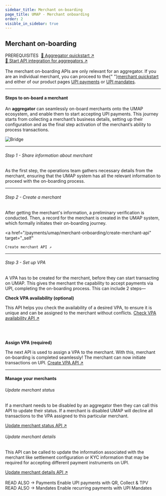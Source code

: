 ```yaml
---
sidebar_title: Merchant on-boarding
page_title: UMAP - Merchant onboarding
order: 2
visible_in_sidebar: true
---
```


## Merchant on-boarding

<Text size="small" weight="600">
    PREREQUISITES&nbsp;
</Text>
<a href="/payments/umap/quickstart/aggregators" target="_self">🌟 Aggregator quickstart ↗</a><br/>
<a href="/payments/umap/api-integration/aggregators" target="_self">🌟 Start API integration for aggregators ↗</a>

<br/>
<br/>

<Callout type="warning">
    The merchant on-boarding APIs are only relevant for an aggregator. If you are an individual merchant, you can proceed to the{" "}<a href="/payments/umap/quickstart" target="_self">merchant quickstart</a> and either of our product pages <a href="/payments/umap/payments" target="_self">UPI payments</a> or <a href="/payments/umap/mandates" target="_self">UPI mandates</a>.
</Callout>

<hr class="primary" />

#### Steps to on-board a merchant

An **aggregator** can seamlessly on-board merchants onto the UMAP ecosystem, and enable them to start accepting UPI payments. This journey starts from collecting a merchant’s business details, setting up their configuration and as the final step activation of the merchant’s ability to process transactions.

<img
    src="https://storage.googleapis.com/strapi-assets/latest/Frame_108/Frame_108.png"
    alt="Bridge"
/>

<hr class="tertiary" />

###### Step 1 - Share information about merchant

As the first step, the operations team gathers necessary details from the merchant, ensuring that the UMAP system has all the relevant information to proceed with the on-boarding process.

<hr class="tertiary" />

###### Step 2 - Create a merchant

After getting the merchant's information, a preliminary verification is conducted. Then, a record for the merchant is created in the UMAP system, which formally initiates their on-boarding journey.

<a
    href="/payments/umap/merchant-onboarding/create-merchant-api"
    target="_self"
>
    Create merchant API ↗
</a>

<hr class="tertiary" />

###### Step 3 - Set up VPA
A VPA has to be created for the merchant, before they can start transacting on UMAP. This gives the merchant the capability to accept payments via UPI, completing the on-boarding process. This can include 2 steps—


**Check VPA availability (optional)**

This API helps you check the availability of a desired VPA, to ensure it is unique and can be assigned to the merchant without conflicts.
<Text size="small">
    <a
        href="/payments/umap/merchant-onboarding/check-vpa-availability-api"
        target="_self"
    >
        Check VPA availability API ↗
    </a>
</Text>

<br/>
<br/>

**Assign VPA (required)**

The next API is used to assign a VPA to the merchant. With this, merchant on-boarding is completed seamlessly! The merchant can now initiate transactions on UPI.
<Text size="small">
    <a 
        href="/payments/umap/merchant-onboarding/create-vpa-api"
        target="_self"
    >
        Create VPA API ↗
    </a>
</Text>


<hr class="primary" />

#### Manage your merchants

###### Update merchant status

If a merchant needs to be disabled by an aggregator then they can call this API to update their status. If a merchant is disabled UMAP will decline all transactions to the VPA assigned to this particular merchant.

<Text size="small">
    <a
        href="/payments/umap/api-reference#/category~merchant/operation~merchant#updateTxnStatus"
        target="_self"
    >
        Update merchant status API ↗
    </a>
</Text>

###### Update merchant details

This API can be called to update the information associated with the merchant like settlement configuration or KYC information that may be required for accepting different payment instruments on UPI.

<Text size="small">
    <a
        href="/payments/umap/api-reference#/category~merchant/operation~merchant#updateConfig"
        target="_self"
    >
        Update merchant details API ↗
    </a>
</Text>

<br/>
<br/>

<Row>
    <Portion desktopSpan="half" marginBottom="nano">
        <Link href="/payments/umap/api-integration/aggregators">
            <Card padding="micro" shape="rounded">
                <Text
                    size="small"
                    weight="600"
                    textColor="slate-60"
                    marginBottom="micro"
                >
                    READ ALSO &rarr;
                </Text>
                <Text size="large" weight="600" textColor="blue-90">
                    Payments
                </Text>
                <Text weight="400">
                    Enable UPI payments with QR, Collect & TPV
                </Text>
            </Card>
        </Link>
    </Portion>
    <Portion desktopSpan="half">
        <Link href="/payments/umap/api-integration/merchants">
            <Card padding="micro" shape="rounded">
                <Text
                    size="small"
                    weight="600"
                    textColor="slate-60"
                    marginBottom="micro"
                >
                    READ ALSO &rarr;
                </Text>
                <Text size="large" weight="600" textColor="blue-90">
                    Mandates
                </Text>
                <Text weight="400">
                    Enable recurring payments with UPI Mandates
                </Text>
            </Card>
        </Link>
    </Portion>
</Row>

<WasPageHelpful />
